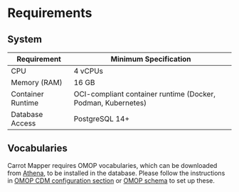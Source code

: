 # Requirements

## System

| Requirement       | Minimum Specification                                        |
| ----------------- | ------------------------------------------------------------ |
| CPU               | 4 vCPUs                                                      |
| Memory (RAM)      | 16 GB                                                         |
| Container Runtime | OCI-compliant container runtime (Docker, Podman, Kubernetes) |
| Database Access   | PostgreSQL 14+                                                |

## Vocabularies

Carrot Mapper requires OMOP vocabularies, which can be downloaded from [Athena](https://athena.ohdsi.org/), to be installed in the database. Please follow the instructions in [OMOP CDM configuration section](/mapper/deployment/local#omop-cdm-configuration)
or [OMOP schema](/mapper/dev_guide/quickstart#omop-schema-and-vocabs-setting) to set up these.
